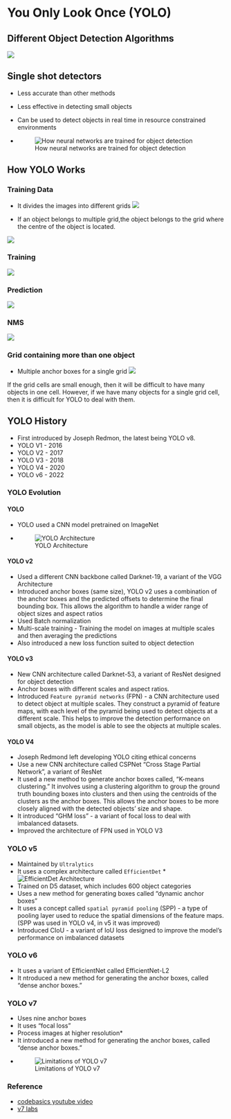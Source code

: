 # You Only Look Once (YOLO)

## Different Object Detection Algorithms
![](/Images/one_and_two_stage_detectors.png)


## Single shot detectors
* Less accurate than other methods
* Less effective in detecting small objects
* Can be used to detect objects in real time in resource constrained environments


* ![How neural networks are trained for object detection](/Images/object_detection.png)


## How YOLO Works

### Training Data
* It divides the images into different grids
![](/Images/grids.png)

* If an object belongs to multiple grid,the object belongs to the grid where the centre of the object is located.

![](/Images/yolo_working.png)

### Training
![](/Images/yolo_training.png)

### Prediction
![](/Images/yolo_prediction.png)

### NMS
![](/Images/nms.png)

### Grid containing more than one object
* Multiple anchor boxes for a single grid
![](/Images/yolo_anchor_box.png)

If the grid cells are small enough, then it will be difficult to have many objects in one cell. However, if we have many objects for a single grid cell, then it is difficult for YOLO to deal with them.


## YOLO History
* First introduced by Joseph Redmon, the latest being YOLO v8.
* YOLO V1 - 2016
* YOLO V2 - 2017
* YOLO V3 - 2018
* YOLO V4 - 2020
* YOLO v6 - 2022

### YOLO Evolution

#### YOLO
* YOLO used a CNN model pretrained on ImageNet
* ![YOLO Architecture](/Images/yolo_v1.png)


#### YOLO v2
* Used a different CNN backbone called Darknet-19, a variant of the VGG Architecture
* Introduced anchor boxes (same size), YOLO v2 uses a combination of the anchor boxes and the predicted offsets to determine the final bounding box. This allows the algorithm to handle a wider range of object sizes and aspect ratios
* Used Batch normalization
* Multi-scale training - Training the model on images at multiple scales and then averaging the predictions
* Also introduced a new loss function suited to object detection

#### YOLO v3
* New CNN architecture called Darknet-53, a variant of ResNet designed for object detection
* Anchor boxes with different scales and aspect ratios.
* Introduced `Feature pyramid networks` (FPN) - a CNN architecture used to detect object at multiple scales. They construct a pyramid of feature maps, with each level of the pyramid being used to detect objects at a different scale. This helps to improve the detection performance on small objects, as the model is able to see the objects at multiple scales.

#### YOLO V4
* Joseph Redmond left developing YOLO citing ethical concerns
* Use a new CNN architecture called CSPNet "Cross Stage Partial Network", a variant of ResNet
* It used a new method to generate anchor boxes called, "K-means clustering." It involves using a clustering algorithm to group the ground truth bounding boxes into clusters and then using the centroids of the clusters as the anchor boxes. This allows the anchor boxes to be more closely aligned with the detected objects' size and shape.
* It introduced "GHM loss" - a variant of focal loss to deal with imbalanced datasets.
* Improved the architecture of FPN used in YOLO V3


### YOLO v5
* Maintained by `Ultralytics`
* It uses a complex architecture called `EfficientDet`
*![EfficientDet Architecture](/Images/efficientdet.png)
* Trained on D5 dataset, which includes 600 object categories
* Uses a new method for generating boxes called "dynamic anchor boxes"
* It uses a concept called `spatial pyramid pooling` (SPP) - a type of pooling layer used to reduce the spatial dimensions of the feature maps. (SPP was used in YOLO v4, in v5 it was improved)
* Introduced CIoU - a variant of IoU loss designed to improve the model's performance on imbalanced datasets

### YOLO v6
* It uses a variant of EfficientNet called EfficientNet-L2
* It ntroduced a new method for generating the anchor boxes, called "dense anchor boxes."

### YOLO v7
* Uses nine anchor boxes
* It uses "focal loss"
* Process images at higher resolution* 
* It introduced a new method for generating the anchor boxes, called "dense anchor boxes."
* ![Limitations of YOLO v7](/Images/yolo_v7.png)


### Reference
* [codebasics youtube video](https://www.youtube.com/watch?v=IfRMV2MY9n0)
* [v7 labs](https://www.v7labs.com/blog/yolo-object-detection)